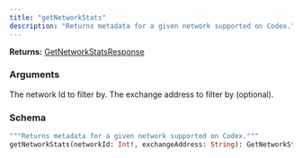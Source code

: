 ```yaml
---
title: "getNetworkStats"
description: "Returns metadata for a given network supported on Codex."
---
```


**Returns:** [GetNetworkStatsResponse](/api-reference/types#getnetworkstatsresponse)

### Arguments

<ResponseField name="networkId" type="Int!" required>
  The network Id to filter by.
</ResponseField>

<ResponseField name="exchangeAddress" type="String">
  The exchange address to filter by (optional).
</ResponseField>

### Schema


```graphql 
"""Returns metadata for a given network supported on Codex."""
getNetworkStats(networkId: Int!, exchangeAddress: String): GetNetworkStatsResponse
```
